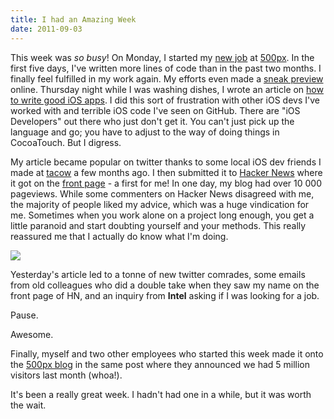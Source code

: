```yaml
---
title: I had an Amazing Week
date: 2011-09-03
---
```



This week was _so busy_! On Monday, I started my [new job](/blog/got-a-new-job/) at [500px](http://500px.com/). In the first five days, I've written more lines of code than in the past two months. I finally feel fulfilled in my work again.&nbsp;My efforts even made a [sneak preview](http://instagr.am/p/L4F4h/) online. Thursday night while I was washing dishes, I wrote an article on [how to write good iOS apps](/blog/how-to-write-ios-apps/). I did this sort of frustration with other iOS devs I've worked with and terrible iOS code I've seen on GitHub. There are "iOS Developers" out there who just don't get it. You can't just pick up the language and go; you have to adjust to the way of doing things in CocoaTouch. But I digress.

My article became popular on twitter thanks to some local iOS dev friends I made at [tacow](http://tacow.org/) a few months ago. I then submitted it to [Hacker News](http://news.ycombinator.com/item?id=2953828) where it got on the [front page](http://screencast.com/t/jRw1auPl2d8) - a first for me! In one day, my blog had over 10 000 pageviews. While some commenters on Hacker News disagreed with me, the majority of people liked my advice, which was a huge vindication for me. Sometimes when you work alone on a project long enough, you get a little paranoid and start doubting yourself and your methods. This really reassured me that I actually do know what I'm doing.

 ![](E5B1659BB9C7484B890F4FE90A0443CD.png)

Yesterday's article led to a tonne of new twitter comrades, some emails from old colleagues who did a double take when they saw my name on the front page of HN, and an inquiry from **Intel** asking if I was looking for a job.

Pause.

Awesome.

Finally, myself and two other employees who started this week made it onto the [500px blog](http://500px.com/blog/11918) in the same post where they announced we had 5 million visitors last month (whoa!).

It's been a really great week. I hadn't had one in a while, but it was worth the wait.


  
